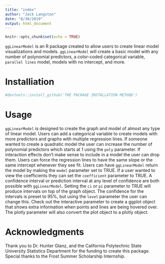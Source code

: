 ```yaml
---
title: "index"
author: "Jack Langston"
date: "8/30/2019"
output: html_document
---
```


```r
knitr::opts_chunk$set(echo = TRUE)
```

`ggLinearModel` is an R package created to allow users to create linear model visualizations and models. `ggLinearModel` will create a basic model with any number of polynomial predictors, a color-coded categorical variable, `parallel lines` model, models with no intercept, and more.

# Installiation
```r
#devtools::install_github('THE PACKAGE INSTALLATION METHOD')
```

# Usage
`ggLinearModel` is designed to create the graph and model of almost any type of linear model. Users can add a categorical variable to create models with more predictors and graphs with multiple regression lines. If someone wanted to create a quadratic model the user can increase the number of polynomial predictors which starts at 1 using the `poly` parameter. If interaction effects don't make sense to include in a model the user can drop them. Users can force the regression lines to have the same slope or the same intercept whenever they see fit. 
Users can have `ggLinearModel` return the model by making the `model` parameter set to TRUE. If a user wanted to view the coefficients they can set the `coefficient` parameter to TRUE.
A confidence interval or prediction interval at any level of confidence are both possible with `ggLinearModel`. Setting the `ci` or `pi` parameter to TRUE will produce intervals on top of the graph object. The confidence for the intervals is preset to 95%, but using the `level` parameter the user can change this.
Check out the interactive parameter to create a ggplot object that shows extra information when points and lines are being hovered over. The plotly parameter will also convert the plot object to a plotly object.

# Acknowledgments
Thank you to Dr. Hunter Glanz, and the California Polytechnic State University Statistics Department for the funding to create this package. Special thanks to the Frost Summer Scholarship Internship. 
